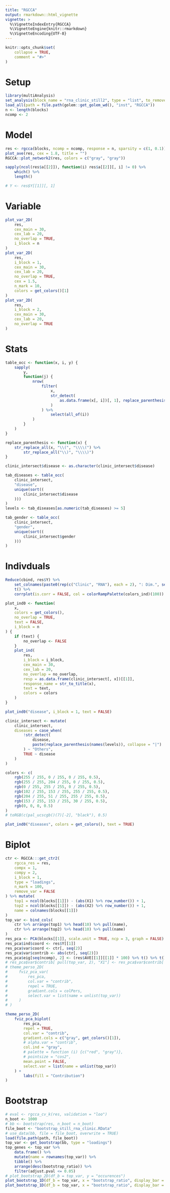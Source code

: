 ```yaml
---
title: "RGCCA"
output: rmarkdown::html_vignette
vignette: >
  %\VignetteIndexEntry{RGCCA}
  %\VignetteEngine{knitr::rmarkdown}
  %\VignetteEncoding{UTF-8}
---
```


```r
knitr::opts_chunk$set(
    collapse = TRUE,
    comment = "#>"
)
```

# Setup
```r
library(multiAnalysis)
set_analysis(block_name = "rna_clinic_still2", type = "list", to_remove = c("1007", "1014", "9001"))
load_all(path = file.path(golem::get_golem_wd(), "inst", "RGCCA"))
n <- length(blocks)
ncomp <- 2
```

# Model
```r
res <- rgcca(blocks, ncomp = ncomp, response = n, sparsity = c(1, 0.1)) # tau = "optimal"
plot_ave(res, cex = 1.8, title = "")
RGCCA::plot_network2(res, colors = c("gray", "gray"))

sapply(ncol(res$a[[2]]), function(i) res$a[[2]][, i] != 0) %>%
    which() %>%
    length()

# Y <- res$Y[[1]][, 1]
```

# Variable
```r
plot_var_2D(
    res,
    cex_main = 30,
    cex_lab = 20,
    no_overlap = TRUE,
    i_block = n
)
plot_var_2D(
    res,
    i_block = 1,
    cex_main = 30,
    cex_lab = 20,
    no_overlap = TRUE,
    cex = 1.5,
    n_mark = 10,
    colors = get_colors()[1]
)
plot_var_2D(
    res,
    i_block = 2,
    cex_main = 30,
    cex_lab = 20,
    no_overlap = TRUE
)
```

# Stats
```r
table_occ <- function(x, i, y) {
    sapply(
        y,
        function(j) {
            nrow(
                filter(
                    x,
                    str_detect(
                        as.data.frame(x[, i])[, 1], replace_parenthesis(j)
                    )
                ) %>%
                    select(all_of(i))
            )
        }
    )
}

replace_parenthesis <- function(x) {
    str_replace_all(x, "\\(", "\\\\(") %>%
        str_replace_all("\\)", "\\\\)")
}

clinic_intersect$disease <- as.character(clinic_intersect$disease)

tab_diseases <- table_occ(
    clinic_intersect,
    "disease",
    unique(sort((
        clinic_intersect$disease
    )))
)
levels <- tab_diseases[as.numeric(tab_diseases) >= 5]

tab_gender <- table_occ(
    clinic_intersect,
    "gender",
    unique(sort((
        clinic_intersect$gender
    )))
)
```

# Indivduals
```r
Reduce(cbind, res$Y) %>%
    set_colnames(paste0(rep(c("Clinic", "RNA"), each = 2), ": Dim.", seq(2))) %>%
    t() %>%
    corrplot(is.corr = FALSE, col = colorRampPalette(colors_ind)(100))

plot_ind0 <- function(
    x,
    colors = get_colors(),
    no_overlap = TRUE,
    text = FALSE,
    i_block = n
) {
    if (text) {
        no_overlap <- FALSE
    }
    plot_ind(
        res,
        i_block = i_block,
        cex_main = 30,
        cex_lab = 20,
        no_overlap = no_overlap,
        resp = as.data.frame(clinic_intersect[, x])[[1]],
        response_name = str_to_title(x),
        text = text,
        colors = colors
    )
}

plot_ind0("disease", i_block = 1, text = FALSE)

clinic_intersect <- mutate(
    clinic_intersect,
    diseases = case_when(
        !str_detect(
            disease,
            paste(replace_parenthesis(names(levels)), collapse = "|")
        ) ~ "Others",
        TRUE ~ disease
    )
)

colors <- c(
    rgb(255 / 255, 0 / 255, 0 / 255, 0.5),
    rgb(255 / 255, 204 / 255, 0 / 255, 0.5),
    rgb(0 / 255, 255 / 255, 0 / 255, 0.5),
    rgb(102 / 255, 153 / 255, 255 / 255, 0.5),
    rgb(204 / 255, 51 / 255, 255 / 255, 0.5),
    rgb(153 / 255, 153 / 255, 30 / 255, 0.5),
    rgb(0, 0, 0, 0.5)
)
# toRGB(c(pal_ucscgb()(7)[-2], "black"), 0.5)

plot_ind0("diseases", colors = get_colors(), text = TRUE)
```

# Biplot
```r
ctr <- RGCCA:::get_ctr2(
    rgcca_res = res,
    compx = 1,
    compy = 2,
    i_block = 1,
    type = "loadings",
    n_mark = 100,
    remove_var = FALSE
) %>% mutate(
    top1 = ncol(blocks[[1]]) - (abs(X1) %>% row_number()) + 1,
    top2 = ncol(blocks[[1]]) - (abs(X2) %>% row_number()) + 1,
    name = colnames(blocks[[1]])
)
top_var <- bind_cols(
    ctr %>% arrange(top1) %>% head(10) %>% pull(name),
    ctr %>% arrange(top2) %>% head(10) %>% pull(name)
)
res_pca <- PCA(blocks[[1]], scale.unit = TRUE, ncp = 3, graph = FALSE)
res_pca$ind$coord <- res$Y[[1]]
res_pca$var$coord <- ctr[, seq(2)]
res_pca$var$contrib <- abs(ctr[, seq(2)])
res_pca$eig[seq(ncomp), 2] <- (res$AVE[[1]][[1]] * 100) %>% t() %>% t()
# res_pca$var$contrib[ pull(top_var, 2), "X1"] <- res_pca$var$contrib[ pull(top_var, 2), "X2"]
# theme_perso_2D(
#     fviz_pca_var(
#         res_pca,
#         col.var = "contrib",
#         repel = TRUE,
#         gradient.cols = colPers,
#         select.var = list(name = unlist(top_var))
#     )
# )

theme_perso_2D(
    fviz_pca_biplot(
        res_pca,
        repel = TRUE,
        col.var = "contrib",
        gradient.cols = c("gray", get_colors()[1]),
        # alpha.var = "contrib",
        col.ind = "gray",
        # palette = function (i) {c("red", "gray")},
        # pointsize = "cos2",
        mean.point = FALSE,
        select.var = list(name = unlist(top_var))
    ) +
        labs(fill = "Contribution")
)
```

# Bootstrap
```r
# eval <- rgcca_cv_k(res, validation = "loo")
n_boot <- 1000
# bb <- bootstrap(res, n_boot = n_boot)
file_boot <- "bootstrap_still_rna_clinic.RData"
# use_data(bb, file = file_boot, overwrite = TRUE)
load(file.path(path, file_boot))
top_var <- get_bootstrap(bb, type = "loadings")
top_genes <- top_var %>%
    data.frame() %>%
    mutate(name = rownames(top_var)) %>%
    tibble() %>%
    arrange(desc(bootstrap_ratio)) %>%
    filter(adjust.pval <= 0.05)
# plot_bootstrap_2D(df_b = top_var, y = "occurences")
plot_bootstrap_1D(df_b = top_var, x = "bootstrap_ratio", display_bar = FALSE, y = "bootstrap_ratio")
plot_bootstrap_1D(df_b = top_var, x = "bootstrap_ratio", display_bar = FALSE, y = "sign", n_mark = 100)
```
